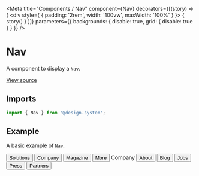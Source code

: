 
<Meta
  title="Components / Nav"
  component={Nav}
  decorators={[(story) => (
    <div style={ { padding: '2rem', width: '100vw', maxWidth: '100%' } }>
      { story() }
    </div>
  )]}
  parameters={{ backgrounds: { disable: true, grid: { disable: true } } }}
/>

# Nav

A component to display a `Nav`.

[View source](https://github.com/actarian/design-system/tree/main/src/@components/nav)

## Imports

```js
import { Nav } from '@design-system';
```

<!--
## Props

<ArgsTable of={NavProps} />
-->

## Example

A basic example of `Nav`.

<Canvas>
  <Story name="Nav.Row">
    <Nav.Row gap="3rem">
      <Link href="#marketing"><Button as="a" type="eta">Solutions</Button></Link>
      <Link href="#analytics"><Button as="a" type="eta">Company</Button></Link>
      <Link href="#commerce"><Button as="a" type="eta">Magazine</Button></Link>
      <Link href="#insights"><Button as="a" type="eta">More</Button></Link>
    </Nav.Row>
  </Story>
</Canvas>

<Canvas>
  <Story name="Nav.Col">
    <Nav.Col marginBottom="2rem" style={{ fontSize: '0.9rem' }}>
      <Text size="8">Company</Text>
      <Link href="#about"><Button as="a" type="eta">About</Button></Link>
      <Link href="#blog"><Button as="a" type="eta">Blog</Button></Link>
      <Link href="#jobs"><Button as="a" type="eta">Jobs</Button></Link>
      <Link href="#press"><Button as="a" type="eta">Press</Button></Link>
      <Link href="#partners"><Button as="a" type="eta">Partners</Button></Link>
    </Nav.Col>
  </Story>
</Canvas>
